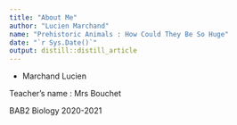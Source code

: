 ```yaml
---
title: "About Me"
author: "Lucien Marchand"
name: "Prehistoric Animals : How Could They Be So Huge" 
date: "`r Sys.Date()`"
output: distill::distill_article
---
```


- Marchand Lucien

Teacher’s name : Mrs Bouchet

BAB2 Biology 2020-2021
